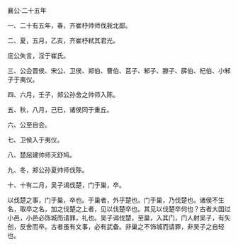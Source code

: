 

襄公·二十五年

一、二十有五年，春，齐崔杼帅师伐我北鄙。

二、夏，五月，乙亥，齐崔杼弒其君光。

庄公失言，淫于崔氏。

三、公会晋侯、宋公、卫侯、郑伯、曹伯、莒子、邾子、滕子、薛伯、杞伯、小邾子于夷仪。

四、六月，壬子，郑公孙舍之帅师入陈。

五、秋，八月，己巳，诸侯同于重丘。

六、公至自会。

七、卫侯入于夷仪。

八、楚屈建帅师灭舒鸠。

九、冬，郑公孙夏帅师伐陈。

十、十有二月，吴子谒伐楚，门于巢，卒。

以伐楚之事，门于巢，卒也。于巢者，外乎楚也。门于巢，乃伐楚也。诸侯不生名，取卒之名，加之伐楚之上者，见以伐楚卒也。其见以伐楚卒何也？古者大国过小邑，小邑必饰城而请罪，礼也。吴子谒伐楚，至巢，入其门，门人射吴子，有矢创，反舍而卒。古者虽有文事，必有武备。非巢之不饰城而请罪，非吴子之自轻也。

